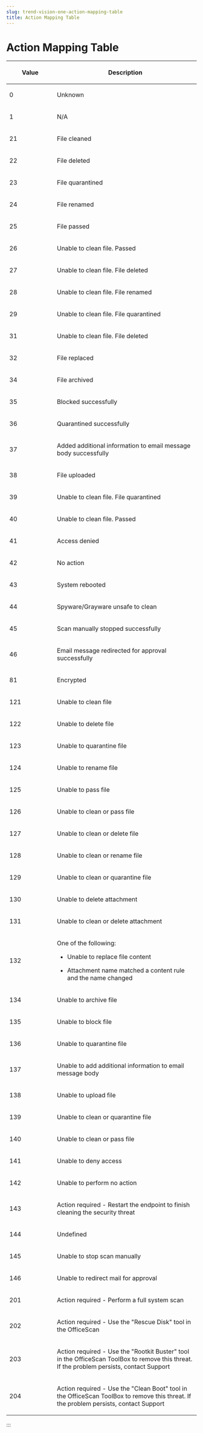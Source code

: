 ```yaml
---
slug: trend-vision-one-action-mapping-table
title: Action Mapping Table
---
```

# Action Mapping Table

<table>
<colgroup>
<col style="width: 25%" />
<col style="width: 75%" />
</colgroup>
<thead>
<tr>
<th><p>Value</p></th>
<th><p>Description</p></th>
</tr>
</thead>
<tbody>
<tr>
<td><p>0</p></td>
<td><p>Unknown</p></td>
</tr>
<tr>
<td><p>1</p></td>
<td><p>N/A</p></td>
</tr>
<tr>
<td><p>21</p></td>
<td><p>File cleaned</p></td>
</tr>
<tr>
<td><p>22</p></td>
<td><p>File deleted</p></td>
</tr>
<tr>
<td><p>23</p></td>
<td><p>File quarantined</p></td>
</tr>
<tr>
<td><p>24</p></td>
<td><p>File renamed</p></td>
</tr>
<tr>
<td><p>25</p></td>
<td><p>File passed</p></td>
</tr>
<tr>
<td><p>26</p></td>
<td><p>Unable to clean file. Passed</p></td>
</tr>
<tr>
<td><p>27</p></td>
<td><p>Unable to clean file. File deleted</p></td>
</tr>
<tr>
<td><p>28</p></td>
<td><p>Unable to clean file. File renamed</p></td>
</tr>
<tr>
<td><p>29</p></td>
<td><p>Unable to clean file. File quarantined</p></td>
</tr>
<tr>
<td><p>31</p></td>
<td><p>Unable to clean file. File deleted</p></td>
</tr>
<tr>
<td><p>32</p></td>
<td><p>File replaced</p></td>
</tr>
<tr>
<td><p>34</p></td>
<td><p>File archived</p></td>
</tr>
<tr>
<td><p>35</p></td>
<td><p>Blocked successfully</p></td>
</tr>
<tr>
<td><p>36</p></td>
<td><p>Quarantined successfully</p></td>
</tr>
<tr>
<td><p>37</p></td>
<td><p>Added additional information to email message body successfully</p></td>
</tr>
<tr>
<td><p>38</p></td>
<td><p>File uploaded</p></td>
</tr>
<tr>
<td><p>39</p></td>
<td><p>Unable to clean file. File quarantined</p></td>
</tr>
<tr>
<td><p>40</p></td>
<td><p>Unable to clean file. Passed</p></td>
</tr>
<tr>
<td><p>41</p></td>
<td><p>Access denied</p></td>
</tr>
<tr>
<td><p>42</p></td>
<td><p>No action</p></td>
</tr>
<tr>
<td><p>43</p></td>
<td><p>System rebooted</p></td>
</tr>
<tr>
<td><p>44</p></td>
<td><p>Spyware/Grayware unsafe to clean</p></td>
</tr>
<tr>
<td><p>45</p></td>
<td><p>Scan manually stopped successfully</p></td>
</tr>
<tr>
<td><p>46</p></td>
<td><p>Email message redirected for approval successfully</p></td>
</tr>
<tr>
<td><p>81</p></td>
<td><p>Encrypted</p></td>
</tr>
<tr>
<td><p>121</p></td>
<td><p>Unable to clean file</p></td>
</tr>
<tr>
<td><p>122</p></td>
<td><p>Unable to delete file</p></td>
</tr>
<tr>
<td><p>123</p></td>
<td><p>Unable to quarantine file</p></td>
</tr>
<tr>
<td><p>124</p></td>
<td><p>Unable to rename file</p></td>
</tr>
<tr>
<td><p>125</p></td>
<td><p>Unable to pass file</p></td>
</tr>
<tr>
<td><p>126</p></td>
<td><p>Unable to clean or pass file</p></td>
</tr>
<tr>
<td><p>127</p></td>
<td><p>Unable to clean or delete file</p></td>
</tr>
<tr>
<td><p>128</p></td>
<td><p>Unable to clean or rename file</p></td>
</tr>
<tr>
<td><p>129</p></td>
<td><p>Unable to clean or quarantine file</p></td>
</tr>
<tr>
<td><p>130</p></td>
<td><p>Unable to delete attachment</p></td>
</tr>
<tr>
<td><p>131</p></td>
<td><p>Unable to clean or delete attachment</p></td>
</tr>
<tr>
<td><p>132</p></td>
<td><p>One of the following:</p>
<ul>
<li><p>Unable to replace file content</p></li>
<li><p>Attachment name matched a content rule and the name changed</p></li>
</ul></td>
</tr>
<tr>
<td><p>134</p></td>
<td><p>Unable to archive file</p></td>
</tr>
<tr>
<td><p>135</p></td>
<td><p>Unable to block file</p></td>
</tr>
<tr>
<td><p>136</p></td>
<td><p>Unable to quarantine file</p></td>
</tr>
<tr>
<td><p>137</p></td>
<td><p>Unable to add additional information to email message body</p></td>
</tr>
<tr>
<td><p>138</p></td>
<td><p>Unable to upload file</p></td>
</tr>
<tr>
<td><p>139</p></td>
<td><p>Unable to clean or quarantine file</p></td>
</tr>
<tr>
<td><p>140</p></td>
<td><p>Unable to clean or pass file</p></td>
</tr>
<tr>
<td><p>141</p></td>
<td><p>Unable to deny access</p></td>
</tr>
<tr>
<td><p>142</p></td>
<td><p>Unable to perform no action</p></td>
</tr>
<tr>
<td><p>143</p></td>
<td><p>Action required - Restart the endpoint to finish cleaning the security threat</p></td>
</tr>
<tr>
<td><p>144</p></td>
<td><p>Undefined</p></td>
</tr>
<tr>
<td><p>145</p></td>
<td><p>Unable to stop scan manually</p></td>
</tr>
<tr>
<td><p>146</p></td>
<td><p>Unable to redirect mail for approval</p></td>
</tr>
<tr>
<td><p>201</p></td>
<td><p>Action required - Perform a full system scan</p></td>
</tr>
<tr>
<td><p>202</p></td>
<td><p>Action required - Use the "Rescue Disk" tool in the OfficeScan</p></td>
</tr>
<tr>
<td><p>203</p></td>
<td><p>Action required - Use the "Rootkit Buster" tool in the OfficeScan ToolBox to remove this threat. If the problem persists, contact Support</p></td>
</tr>
<tr>
<td><p>204</p></td>
<td><p>Action required - Use the "Clean Boot" tool in the OfficeScan ToolBox to remove this threat. If the problem persists, contact Support</p></td>
</tr>
</tbody>
</table>
:::
